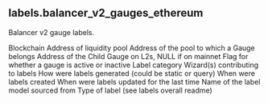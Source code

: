 ## labels.balancer_v2_gauges_ethereum 
Balancer v2 gauge labels.

<ParamField path="blockchain">
Blockchain
</ParamField>
<ParamField path="address">
Address of liquidity pool
</ParamField>
<ParamField path="pool_address">
Address of the pool to which a Gauge belongs
</ParamField>
<ParamField path="child_gauge_address">
Address of the Child Gauge on L2s, NULL if on mainnet
</ParamField>
<ParamField path="name">

</ParamField>
<ParamField path="status">
Flag for whether a gauge is active or inactive
</ParamField>
<ParamField path="category">
Label category
</ParamField>
<ParamField path="contributor">
Wizard(s) contributing to labels
</ParamField>
<ParamField path="source">
How were labels generated (could be static or query)
</ParamField>
<ParamField path="created_at">
When were labels created
</ParamField>
<ParamField path="updated_at">
When were labels updated for the last time
</ParamField>
<ParamField path="model_name">
Name of the label model sourced from
</ParamField>
<ParamField path="label_type">
Type of label (see labels overall readme)
</ParamField>
